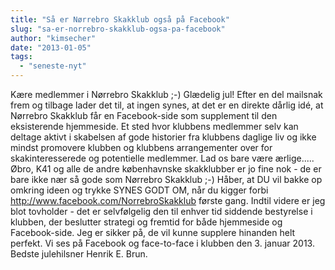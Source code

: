 ```yaml
---
title: "Så er Nørrebro Skakklub også på Facebook"
slug: "sa-er-norrebro-skakklub-ogsa-pa-facebook"
author: "kimsecher"
date: "2013-01-05"
tags: 
  - "seneste-nyt"
---
```


Kære medlemmer i Nørrebro Skakklub ;-) Glædelig jul! Efter en del mailsnak frem og tilbage lader det til, at ingen synes, at det er en direkte dårlig idé, at Nørrebro Skakklub får en Facebook-side som supplement til den eksisterende hjemmeside. Et sted hvor klubbens medlemmer selv kan deltage aktivt i skabelsen af gode historier fra klubbens daglige liv og ikke mindst promovere klubben og klubbens arrangementer over for skakinteresserede og potentielle medlemmer. Lad os bare være ærlige..... Øbro, K41 og alle de andre københavnske skakklubber er jo fine nok - de er bare ikke nær så gode som Nørrebro Skakklub ;-) Håber, at DU vil bakke op omkring ideen og trykke SYNES GODT OM, når du kigger forbi http://www.facebook.com/NorrebroSkakklub første gang. Indtil videre er jeg blot tovholder - det er selvfølgelig den til enhver tid siddende bestyrelse i klubben, der beslutter strategi og fremtid for både hjemmeside og Facebook-side. Jeg er sikker på, de vil kunne supplere hinanden helt perfekt. Vi ses på Facebook og face-to-face i klubben den 3. januar 2013. Bedste julehilsner Henrik E. Brun.
